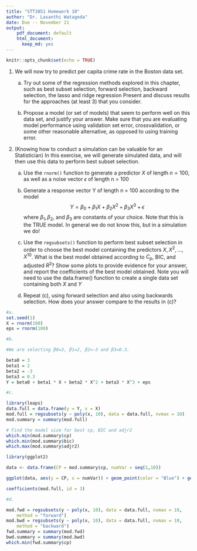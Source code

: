 ```yaml
---
title: "STT3851 Homework 10"
author: "Dr. Lasanthi Watagoda"
date: Due -- November 21
output: 
    pdf_document: default
    html_document:
      keep_md: yes
---
```


```r
knitr::opts_chunk$set(echo = TRUE)
```

1) We will now try to predict per capita crime rate in the Boston data
set.

    (a) Try out some of the regression methods explored in this chapter, such as best subset selection, forward selection, backward selection, the lasso and ridge regression Present and discuss results for the approaches (at least 3) that you
consider.

    (b) Propose a model (or set of models) that seem to perform well on this data set, and justify your answer. Make sure that you are evaluating model performance using validation set error, crossvalidation, or some other reasonable alternative, as opposed to using training error.
    
2) (Knowing how to conduct a simulation can be valuable for an Statistician) In this exercise, we will generate simulated data, and will then use this data to perform best subset selection.

    (a) Use the `rnorm()` function to generate a predictor $X$ of length $n = 100$, as well as a noise vector $\epsilon$ of length n = 100
    
    (b) Generate a response vector Y of length n = 100 according to the model
$$Y = \beta_0 + \beta_1X+ \beta_2X^2+ \beta_3X^3 + \epsilon$$ 
    where $\beta_1, \beta_2,$ and $\beta_3$ are constants of your choice. Note that this is the TRUE model. In general we do not know this, but in a simulation we do!

    (c) Use the `regsubsets()` function to perform best subset selection in order to choose the best model containing the predictors $X, X^2,...,X^{10}$. What is the best model obtained according to $C_p$, BIC, and adjusted $R^2$? Show some plots to provide evidence for your answer, and report the coefficients of the best model obtained. Note you will need to use the data.frame() function to create a single data set containing both $X$ and $Y$


    (d) Repeat (c), using forward  selection and also using backwards selection. How does your answer compare to the results in (c)?
    
```r
#a.
set.seed(1)
X = rnorm(100)
eps = rnorm(100)

#b.

#We are selecting β0=3, β1=2, β2=−3 and β3=0.3.

beta0 = 3
beta1 = 2
beta2 = -3
beta3 = 0.3
Y = beta0 + beta1 * X + beta2 * X^2 + beta3 * X^3 + eps

#c.

library(leaps)
data.full = data.frame(y = Y, x = X)
mod.full = regsubsets(y ~ poly(x, 10), data = data.full, nvmax = 10)
mod.summary = summary(mod.full)

# Find the model size for best cp, BIC and adjr2
which.min(mod.summary$cp)
which.min(mod.summary$bic)
which.max(mod.summary$adjr2)

library(ggplot2)

data <- data.frame(CP = mod.summary$cp, numVar = seq(1,10))

ggplot(data, aes(y = CP, x = numVar)) + geom_point(color = "Blue") + geom_line() + theme_bw()

coefficients(mod.full, id = 3)

#d. 

mod.fwd = regsubsets(y ~ poly(x, 10), data = data.full, nvmax = 10, 
    method = "forward")
mod.bwd = regsubsets(y ~ poly(x, 10), data = data.full, nvmax = 10, 
    method = "backward")
fwd.summary = summary(mod.fwd)
bwd.summary = summary(mod.bwd)
which.min(fwd.summary$cp)
```

